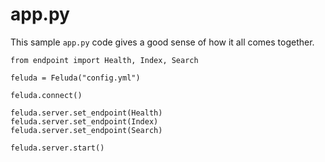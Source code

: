 # app.py

This sample `app.py` code gives a good sense of how it all comes together.

```
from endpoint import Health, Index, Search

feluda = Feluda("config.yml")

feluda.connect()

feluda.server.set_endpoint(Health)
feluda.server.set_endpoint(Index)
feluda.server.set_endpoint(Search)

feluda.server.start()
```

